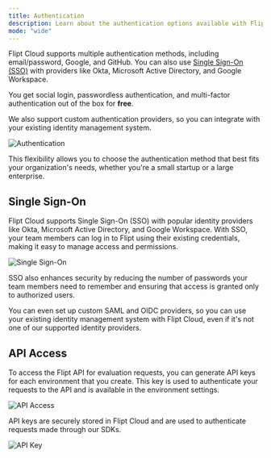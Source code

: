 ```yaml
---
title: Authentication
description: Learn about the authentication options available with Flipt Cloud
mode: "wide"
---
```


Flipt Cloud supports multiple authentication methods, including email/password, Google, and GitHub. You can also use [Single Sign-On (SSO)](#single-sign-on) with providers like Okta, Microsoft Active Directory, and Google Workspace.

You get social login, passwordless authentication, and multi-factor authentication out of the box for **free**.

We also support custom authentication providers, so you can integrate with your existing identity management system.

![Authentication](/cloud/images/features/auth/login.png)

This flexibility allows you to choose the authentication method that best fits your organization's needs, whether you're a small startup or a large enterprise.

## Single Sign-On

Flipt Cloud supports Single Sign-On (SSO) with popular identity providers like Okta, Microsoft Active Directory, and Google Workspace. With SSO, your team members can log in to Flipt using their existing credentials, making it easy to manage access and permissions.

![Single Sign-On](/cloud/images/features/auth/sso.gif)

SSO also enhances security by reducing the number of passwords your team members need to remember and ensuring that access is granted only to authorized users.

You can even set up custom SAML and OIDC providers, so you can use your existing identity management system with Flipt Cloud, even if it's not one of our supported identity providers.

## API Access

To access the Flipt API for evaluation requests, you can generate API keys for each environment that you create. This key is used to authenticate your requests to the API and is available in the environment settings.

![API Access](/cloud/images/features/auth/api-access.png)

API keys are securely stored in Flipt Cloud and are used to authenticate requests made through our SDKs.

![API Key](/cloud/images/features/auth/api-key.png)
